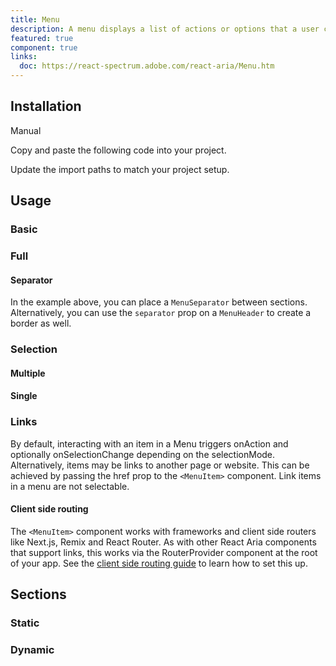 ```yaml
---
title: Menu
description: A menu displays a list of actions or options that a user can choose.
featured: true
component: true
links:
  doc: https://react-spectrum.adobe.com/react-aria/Menu.htm
---
```


<ComponentPreview name="dropdown-menu-demo" />

## Installation

<Tabs defaultValue="manual">

<TabsList>
  <TabsTrigger value="manual">Manual</TabsTrigger>
</TabsList>

<TabsContent value="manual">

<Steps>

<Step>Copy and paste the following code into your project.</Step>

<ComponentSource name="dropdown-menu" />

<Step>Update the import paths to match your project setup.</Step>

</Steps>

</TabsContent>

</Tabs>

## Usage

### Basic

<ComponentPreview name="dropdown-menu-basic" />

### Full

<ComponentPreview name="dropdown-menu-demo" />

#### Separator

In the example above, you can place a `MenuSeparator` between sections. Alternatively, you can use the `separator` prop on a `MenuHeader` to create a border as well.

### Selection

#### Multiple

<ComponentPreview name="dropdown-menu-checkboxes" />

#### Single

<ComponentPreview name="dropdown-menu-radio-group" />

### Links

By default, interacting with an item in a Menu triggers onAction and optionally onSelectionChange depending on the selectionMode.
Alternatively, items may be links to another page or website. This can be achieved by passing the href prop to the `<MenuItem>` component. Link items in a menu are not selectable.

#### Client side routing

The `<MenuItem>` component works with frameworks and client side routers like Next.js, Remix and React Router.
As with other React Aria components that support links, this works via the RouterProvider component at the root of your app.
See the [client side routing guide](https://react-spectrum.adobe.com/react-aria/routing.html) to learn how to set this up.

<ComponentPreview name="dropdown-menu-link" />

## Sections

### Static

<ComponentPreview name="dropdown-menu-section" />

### Dynamic

<ComponentPreview name="dropdown-menu-dynamic" />
